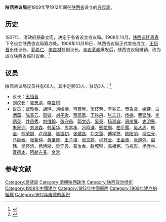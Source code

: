 '''陕西咨议局'''是1909年至1912年间在[[陕西省|陕西省]]设立的[[咨议局|咨议局]]。

== 历史 ==
1907年，清政府预备立宪，决定于各省设立咨议局。1908年10月，[[陕西巡抚|陕西巡抚]][[恩寿|恩寿]]下令设立陕西咨议局筹办处。1909年10月16日，陕西咨议局正式宣告成立，[[王恒晋|王恒晋]]出任议长，[[郭希仁|郭希仁]]、[[李良材|李良材]]任副议长。[[辛亥革命|辛亥革命]]爆发后，陕西咨议局撤销，改为成立陕西省临时议会。<ref>{{cite book|title=《旧民主主义革命时期陕西大事记述  1840-1919年》|editor=西北大学历史系|publisher=陕西人民出版社|year=1984}}</ref>

== 议员 ==
陕西咨议局议员共有66人，其中定额63人，驻防3人：<ref>{{cite book|title=《中国民主政治的困境 1909-1949晚清以来历届议会选举论述》|author=张朋园|publisher=上海三联书店|year=2013|chapter=附录一 咨议局及咨政院议员名录}}</ref>

* 议长：[[王恒晋|王恒晋]]
* 副议长：[[郭忠清|郭忠清]]、[[李良材|李良材]]
* 议员：[[武豫泰|武豫泰]]、[[胡玶|胡玶]]、[[刘维壔|刘维壔]]、[[可晋晃|可晋晃]]、[[窦枝芳|窦枝芳]]、[[辛兆乙|辛兆乙]]、[[贺象贤|贺象贤]]、[[姚健|姚健]]、[[白炳藻|白炳藻]]、[[陈景云|陈景云]]、[[周镛|周镛]]、[[刘子俊|刘子俊]]、[[贾鸣凤|贾鸣凤]]、[[王铭丹|王铭丹]]、[[张志升|张志升]]、[[杨樾|杨樾]]、[[曹延陵|曹延陵]]、[[李炳尧|李炳尧]]、[[井岳秀|井岳秀]]、[[刘维翰|刘维翰]]、[[张守愚|张守愚]]、[[郭文选|郭文选]]、[[吴泰|吴泰]]、[[杨鸿宾|杨鸿宾]]、[[周树屏|周树屏]]、[[史明鉴|史明鉴]]、[[朱家训|朱家训]]、[[刘源森|刘源森]]、[[韩英华|韩英华]]、[[周本丰|周本丰]]、[[冯鸣谦|冯鸣谦]]、[[熊竩周|熊竩周]]、[[柏平露|柏平露]]、[[吴从周|吴从周]]、[[韩谧|韩谧]]、[[熊荣周|熊荣周]]、[[卢润瀛|卢润瀛]]、[[陈振初|陈振初]]、[[张建昌|张建昌]]、[[刘文藻|刘文藻]]、[[傅学憼|傅学憼]]、[[欧阳阴|欧阳阴]]、[[柳应元|柳应元]]、[[马际泰|马际泰]]、[[张希仲|张希仲]]、[[黄肇修|黄肇修]]、[[王子培|王子培]]、[[张文蔚|张文蔚]]、[[程开云|程开云]]、[[王金章|王金章]]、[[张道鸿|张道鸿]]、[[赵玮|赵玮]]、[[吴怀清|吴怀清]]、[[杨诗浙|杨诗浙]]、[[梁守典|梁守典]]、[[蒙汝香|蒙汝香]]、[[赵城璧|赵城璧]]、[[高祖宪|高祖宪]]、[[马祝舆|马祝舆]]、[[杨泮林|杨泮林]]、[[音德本|音德本]]、[[阿勒吉春|阿勒吉春]]、[[金常|金常]]

== 参考文献 ==
{{reflist}}

{{資政院和諮議局}}

[[Category:諮議局|Category:諮議局]]
[[Category:清朝陕西政治|Category:清朝陕西政治]]
[[Category:陕西政治组织|Category:陕西政治组织]]
[[Category:1909年中國建立|Category:1909年中國建立]]
[[Category:1912年中國廢除|Category:1912年中國廢除]]
[[Category:1909年建立的組織|Category:1909年建立的組織]]
[[Category:1912年废除的组织|Category:1912年废除的组织]]